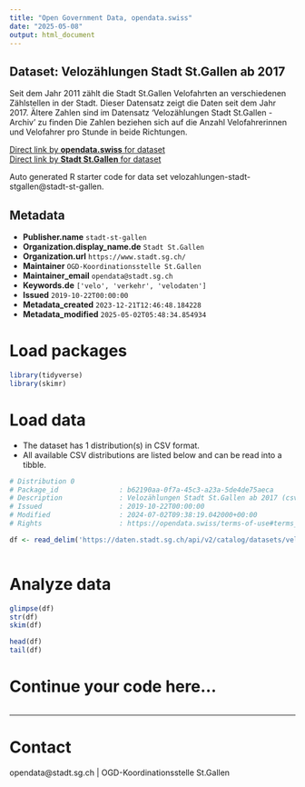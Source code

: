 ```yaml
---
title: "Open Government Data, opendata.swiss"
date: "2025-05-08"
output: html_document
---
```


## Dataset: Velozählungen Stadt St.Gallen ab 2017

Seit dem Jahr 2011 zählt die Stadt St.Gallen Velofahrten an verschiedenen Zählstellen in der Stadt. Dieser Datensatz zeigt die Daten seit dem Jahr 2017. Ältere Zahlen sind im Datensatz 'Velozählungen Stadt St.Gallen - Archiv' zu finden Die Zahlen beziehen sich auf die Anzahl Velofahrerinnen und Velofahrer pro Stunde in beide Richtungen.

[Direct link by **opendata.swiss** for dataset](https://opendata.swiss/de/dataset/velozahlungen-stadt-st-gallen-ab-2016)<br>
[Direct link by **Stadt St.Gallen** for dataset](https://daten.stadt.sg.ch/explore/dataset/velozahlungen-stadt-stgallen/)

Auto generated R starter code for data set velozahlungen-stadt-stgallen@stadt-st-gallen.

## Metadata

- **Publisher.name** `stadt-st-gallen`
- **Organization.display_name.de** `Stadt St.Gallen`
- **Organization.url** `https://www.stadt.sg.ch/`
- **Maintainer** `OGD-Koordinationsstelle St.Gallen`
- **Maintainer_email** `opendata@stadt.sg.ch`
- **Keywords.de** `['velo', 'verkehr', 'velodaten']`
- **Issued** `2019-10-22T00:00:00`
- **Metadata_created** `2023-12-21T12:46:48.184228`
- **Metadata_modified** `2025-05-02T05:48:34.854934`


# Load packages

```r

library(tidyverse)
library(skimr)

```

# Load data

-   The dataset has 1 distribution(s) in CSV format.
-   All available CSV distributions are listed below and can be read into a tibble.

```r

# Distribution 0
# Package_id               : b62190aa-0f7a-45c3-a23a-5de4de75aeca
# Description              : Velozählungen Stadt St.Gallen ab 2017 (csv)
# Issued                   : 2019-10-22T00:00:00
# Modified                 : 2024-07-02T09:38:19.042000+00:00
# Rights                   : https://opendata.swiss/terms-of-use#terms_by

df <- read_delim('https://daten.stadt.sg.ch/api/v2/catalog/datasets/velozahlungen-stadt-stgallen/exports/csv?use_labels=true')



```

# Analyze data

```r

glimpse(df)
str(df)
skim(df)

head(df)
tail(df)

```

# Continue your code here...

```r

```

------------------------------------------------------------------------

# Contact

opendata@stadt.sg.ch | OGD-Koordinationsstelle St.Gallen
